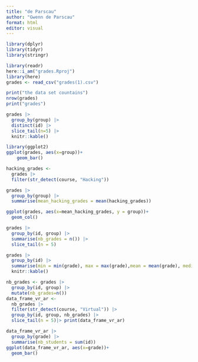 ```yaml
---
title: "de Parscau"
author: "Gwenn de Parscau"
format: html
editor: visual
---
```


```r
library(dplyr)
library(tidyr)
library(stringr)
```

```r
library(readr)
here::i_am("grades.Rproj")
library(here)
grades <- read_csv("grades(1).csv")
```

```r
print("the data set countains")
nrow(grades)
print("grades")
```

```r
grades |>
  group_by(group) |>
  distinct(id) |>
  slice_tail(n=5) |>
  knitr::kable() 
```

```r
library(ggplot2)
ggplot(grades, aes(x=group))+
    geom_bar()
```
```r
hacking_grades <-
  grades |>
  filter(str_detect(course, "Hacking"))
```

```r
grades |>
  group_by(group) |>
  summarise(mean_hacking_grades = mean(hacking_grades))
```

```r
ggplot(grades, aes(x=mean_hacking_grades, y = group))+
  geom_col()
```

```r
grades |>
  group_by(id, group) |>
  summarise(nb_grades = n()) |>
  slice_tail(n = 5)
```

```r
grades |>
  group_by(id) |>
  summarise(min = min(grade), max = max(grade),mean = mean(grade), median = median(grade) ) |>
  knitr::kable()
```


```r
nb_grades <- grades |>
  group_by(id, group) |>
  mutate(nb_grades=n())
data_frame_vr_ar <- 
  nb_grades |>
  filter(str_detect(course, "Virtual")) |>
  group_by(id, group, nb_grades) |>
  slice_tail(n = 5)|> print(data_frame_vr_ar)
```

```r
data_frame_vr_ar |>
  group_by(grade) |>
  summarise(nb_students = sum(id))
ggplot(data_frame_vr_ar, aes(x=grade))+
  geom_bar()
```


